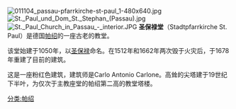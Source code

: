 [[File:011104_passau-pfarrkirche-st-paul_1-480x640.jpg|thumb]]
[[File:St._Paul_und_Dom_St._Stephan_(Passau).jpg|thumb]]
[[File:St._Paul_Church_in_Passau_-_interior.JPG|thumb]]
'''圣保禄堂'''（Stadtpfarrkirche St. Paul）是德国[[帕绍|帕绍]]的一座古老的教堂。

该堂始建于1050年，以[[圣保禄|圣保禄]]命名。在1512年和1662年两次毁于火灾后，于1678年重建了目前的建筑。

这是一座粉红色建筑，建筑师是Carlo Antonio Carlone。高耸的尖塔建于19世纪下半叶，为仅次于主教座堂的帕绍第二高的教堂塔楼。

[[分类:帕绍|分类:帕绍]]